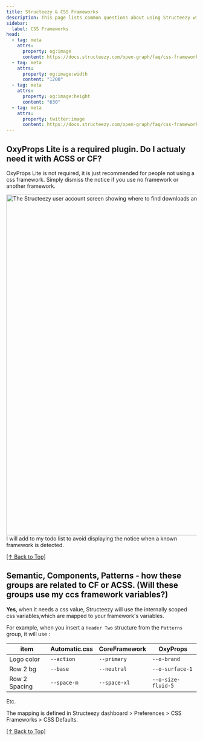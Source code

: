 ```yaml
---
title: Structeezy & CSS Frameworks
description: This page lists common questions about using Structeezy with your favorite CSS Framework.
sidebar:
  label: CSS Frameworks
head:
  - tag: meta
    attrs:
      property: og:image
      content: https://docs.structeezy.com/open-graph/faq/css-frameworks.png
  - tag: meta
    attrs:
      property: og:image:width
      content: "1200"
  - tag: meta
    attrs:
      property: og:image:height
      content: "630"
  - tag: meta
    attrs:
      property: twitter:image
      content: https://docs.structeezy.com/open-graph/faq/css-frameworks.png
---
```


## OxyProps Lite is a required plugin. Do I actualy need it with ACSS or CF?
OxyProps Lite is not required, it is just recommended for people not using a css framework. Simply dismiss the notice if you use no framework or another framework.

<Image
  src={dismiss}
  alt="The Structeezy user account screen showing where to find downloads and license key in the order informations."
  format="avif"
  quality="mid"
  width="900"
/>
I will add to my todo list to avoid displaying the notice when a known framework is detected.

[[↑ Back to Top]](#top)

## Semantic, Components, Patterns - how these groups are related to CF or ACSS. (Will these groups use my ccs framework variables?)
**Yes**, when it needs a css value, Structeezy will use the internally scoped css variables,which are mapped to your framework's variables.

For example, when you insert a `Header Two` structure from the `Patterns` group, it will use :

| item | Automatic.css | CoreFramework | OxyProps |
| --- | --- | --- | --- |
| Logo color | `--action` | `--primary` | `--o-brand` |
| Row 2 bg | `--base` | `--neutral` | `--o-surface-1` |
| Row 2 Spacing | `--space-m` | `--space-xl` | `--o-size-fluid-5` |

Etc.

The mapping is defined in Structeezy dashboard > Preferences > CSS Frameworks > CSS Defaults.

[[↑ Back to Top]](#top)
